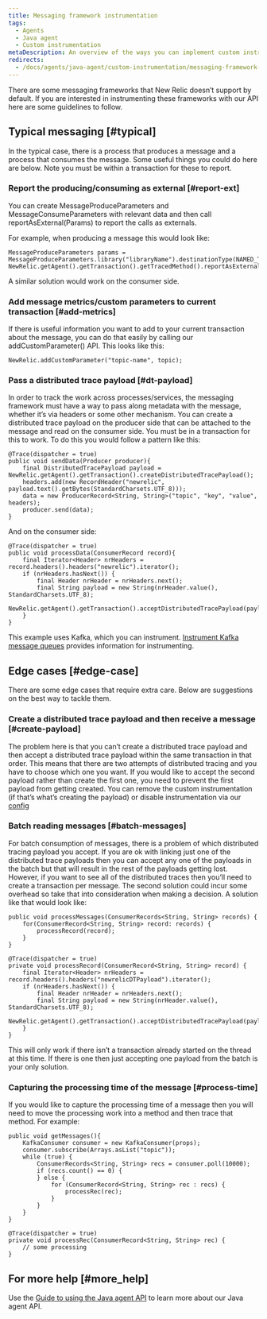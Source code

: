 ```yaml
---
title: Messaging framework instrumentation
tags:
  - Agents
  - Java agent
  - Custom instrumentation
metaDescription: An overview of the ways you can implement custom instrumentation for your New Relic-monitored Java application.
redirects:
  - /docs/agents/java-agent/custom-instrumentation/messaging-framework-instrumentation
---
```


There are some messaging frameworks that New Relic doesn’t support by default. If you are interested in instrumenting these frameworks with our API here are some guidelines to follow.

## Typical messaging [#typical]

In the typical case, there is a process that produces a message and a process that consumes the message. Some useful things you could do here are below. Note you must be within a transaction for these to report.

### Report the producing/consuming as external [#report-ext]

You can create MessageProduceParameters and MessageConsumeParameters with relevant data and then call reportAsExternal(Params) to report the calls as externals.

For example, when producing a message this would look like:

```
MessageProduceParameters params = MessageProduceParameters.library("libraryName").destinationType(NAMED_TOPIC).destinationName("topicName").inboundHeaders(null).build();
NewRelic.getAgent().getTransaction().getTracedMethod().reportAsExternal(params);
```

A similar solution would work on the consumer side.

### Add message metrics/custom parameters to current transaction [#add-metrics]

If there is useful information you want to add to your current transaction about the message, you can do that easily by calling our addCustomParameter() API. This looks like this:

```
NewRelic.addCustomParameter("topic-name", topic);
```

### Pass a distributed trace payload [#dt-payload]

In order to track the work across processes/services, the messaging framework must have a way to pass along metadata with the message, whether it’s via headers or some other mechanism. You can create a distributed trace payload on the producer side that can be attached to the message and read on the consumer side. You must be in a transaction for this to work. To do this you would follow a pattern like this:

```
@Trace(dispatcher = true)
public void sendData(Producer producer){
    final DistributedTracePayload payload = NewRelic.getAgent().getTransaction().createDistributedTracePayload();
    headers.add(new RecordHeader("newrelic", payload.text().getBytes(StandardCharsets.UTF_8)));
    data = new ProducerRecord<String, String>("topic", "key", "value", headers);
    producer.send(data);
}
```

And on the consumer side:

```
@Trace(dispatcher = true)
public void processData(ConsumerRecord record){
    final Iterator<Header> nrHeaders = record.headers().headers("newrelic").iterator();
    if (nrHeaders.hasNext()) {
        final Header nrHeader = nrHeaders.next();
        final String payload = new String(nrHeader.value(), StandardCharsets.UTF_8);
        NewRelic.getAgent().getTransaction().acceptDistributedTracePayload(payload);
    }
}
```

This example uses Kafka, which you can instrument. [Instrument Kafka message queues](/docs/agents/java-agent/instrumentation/use-kafka-message-queues) provides information for instrumenting.

## Edge cases [#edge-case]

There are some edge cases that require extra care. Below are suggestions on the best way to tackle them.

### Create a distributed trace payload and then receive a message [#create-payload]

The problem here is that you can’t create a distributed trace payload and then accept a distributed trace payload within the same transaction in that order. This means that there are two attempts of distributed tracing and you have to choose which one you want. If you would like to accept the second payload rather than create the first one, you need to prevent the first payload from getting created. You can remove the custom instrumentation (if that’s what’s creating the payload) or disable instrumentation via our [config](/docs/agents/java-agent/async-instrumentation/disable-scala-netty-akka-play-2-instrumentation)

### Batch reading messages [#batch-messages]

For batch consumption of messages, there is a problem of which distributed tracing payload you accept. If you are ok with linking just one of the distributed trace payloads then you can accept any one of the payloads in the batch but that will result in the rest of the payloads getting lost. However, if you want to see all of the distributed traces then you’ll need to create a transaction per message. The second solution could incur some overhead so take that into consideration when making a decision. A solution like that would look like:

```
public void processMessages(ConsumerRecords<String, String> records) {
    for(ConsumerRecord<String, String> record: records) {
        processRecord(record);
    }
}

@Trace(dispatcher = true)
private void processRecord(ConsumerRecord<String, String> record) {
    final Iterator<Header> nrHeaders = record.headers().headers("newrelicDTPayload").iterator();
    if (nrHeaders.hasNext()) {
        final Header nrHeader = nrHeaders.next();
        final String payload = new String(nrHeader.value(), StandardCharsets.UTF_8);
        NewRelic.getAgent().getTransaction().acceptDistributedTracePayload(payload);
    }
}
```

This will only work if there isn’t a transaction already started on the thread at this time. If there is one then just accepting one payload from the batch is your only solution.

### Capturing the processing time of the message [#process-time]

If you would like to capture the processing time of a message then you will need to move the processing work into a method and then trace that method. For example:

```
public void getMessages(){
    KafkaConsumer consumer = new KafkaConsumer(props);
    consumer.subscribe(Arrays.asList("topic"));
    while (true) {
        ConsumerRecords<String, String> recs = consumer.poll(10000);
        if (recs.count() == 0) {
        } else {
            for (ConsumerRecord<String, String> rec : recs) {
                processRec(rec);
            }
        }
    }
}

@Trace(dispatcher = true)
private void processRec(ConsumerRecord<String, String> rec) {
    // some processing
}
```

## For more help [#more_help]

Use the [Guide to using the Java agent API](/docs/agents/java-agent/api-guides/guide-using-java-agent-api) to learn more about our Java agent API.

